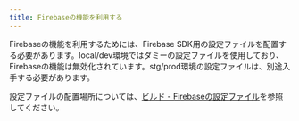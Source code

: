 ```yaml
---
title: Firebaseの機能を利用する
---
```



Firebaseの機能を利用するためには、Firebase SDK用の設定ファイルを配置する必要があります。local/dev環境ではダミーの設定ファイルを使用しており、Firebaseの機能は無効化されています。stg/prod環境の設定ファイルは、別途入手する必要があります。

設定ファイルの配置場所については、[ビルド - Firebaseの設定ファイル](/react-native/santoku/development/build-configuration/firebase-setting-file)を参照してください。
